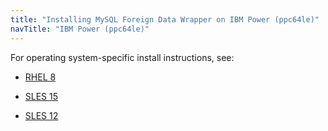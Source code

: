 ```yaml
---
title: "Installing MySQL Foreign Data Wrapper on IBM Power (ppc64le)"
navTitle: "IBM Power (ppc64le)"
---
```


For operating system-specific install instructions, see:

  - [RHEL 8](13_mysql_rhel8_ppcle)

  - [SLES 15](17_mysql_sles15_ppcle)
  - [SLES 12](19_mysql_sles12_ppcle)
